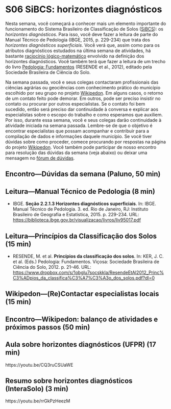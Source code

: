 # S06 SiBCS: horizontes diagnósticos

Nesta semana, você começará a conhecer mais um elemento importante do funcionamento do Sistema Brasileiro de Classificação de Solos ([SiBCS](https://www.embrapa.br/en/solos/sibcs)): os _horizontes diagnósticos_. Para isso, você deve fazer a leitura de parte do Manual Técnico de Pedologia (IBGE, 2015, p. 229-234) que trata dos _horizontes diagnósticos superficiais_. Você verá que, assim como para os atributos diagnósticos estudados na última semana de atividades, há bastante [raciocínio lógico-matemático](https://pt.wikipedia.org/wiki/Racioc%C3%ADnio_l%C3%B3gico-matem%C3%A1tico) envolvido na definição dos horizontes diagnósticos. Você também terá que fazer a leitura de um trecho do livro [Pedologia: Fundamentos](https://www.sbcs.org.br/loja/index.php?route=product/product&product_id=57) (RESENDE et al., 2012), editado pela Sociedade Brasileira de Ciência do Solo.
<!-- Ao final da semana, espera-se que você seja capaz de __explicar__ como as classes de solo do SiBCS são diferenciadas entre si. Essa capacidade será avaliada em nosso fórum. -->

Na semana passada, você e seus colegas contactaram profissionais das ciências agrárias ou geociências com conhecimento prático do município escolhido por seu grupo no projeto [Wikipedon](https://pt.wikiversity.org/wiki/Wikipedon). Em alguns casos, o retorno de um contato feito pode demorar. Em outros, pode ser preciso insistir no contato ou procurar por outros especialistas. Se o contato foi bem sucedido, então será preciso dar continuidade à conversa e explicar aos especialistas sobre o escopo do trabalho e como esperamos que auxiliem. Por isso, durante essa semana, você e seus colegas darão continuidade à atividade iniciada na semana passada. Lembre-se de que o objetivo é encontrar especialistas que possam acompanhar e contribuir para a compilação de dados e informações daquele município.  Se você tiver dúvidas sobre como proceder, comece procurando por respostas na página do projeto [Wikipedon](https://pt.wikiversity.org/wiki/Wikipedon). Você também pode participar de nosso encontro para resolução das dúvidas da semana (veja abaixo) ou deixar uma mensagem no [fórum de dúvidas](https://moodle.utfpr.edu.br/mod/forum/view.php?id=573329).

## Encontro—Dúvidas da semana (Paluno, 50 min)

## Leitura—Manual Técnico de Pedologia (8 min)

* IBGE. __Seção 2.2.1.3 Horizontes diagnósticos superficiais__. In: IBGE. Manual Técnico de Pedologia. 3. ed. Rio de Janeiro, RJ: Instituto Brasileiro de Geografia e Estatística, 2015. p. 229-234. URL: <https://biblioteca.ibge.gov.br/visualizacao/livros/liv95017.pdf>

## Leitura—Princípios da Classificação dos Solos (15 min)

* RESENDE, M. et al. __Princípios da classificação dos solos__. In: KER, J. C. et al. (Eds.) Pedologia: Fundamentos. Viçosa: Sociedade Brasileira de Ciência do Solo, 2012. p. 21–46. URL: <https://www.dropbox.com/s/1obglu7socskkla/ResendeEtAl2012_Princ%C3%ADpios_da_classifica%C3%A7%C3%A3o_dos_solos.pdf?dl=0>

## Wikipedon—(Re)Contactar especialistas locais (15 min)

## Encontro—Wikipedon: balanço de atividades e próximos passos (50 min)

<!-- ## Fórum II—Distinção de classes de solos (20 min) -->
<!-- Duração: de 3 semanas -->
<!-- O nível hierárquico mais alto do Sistema Brasileiro de Classificação de Solos ([SiBCS](https://www.embrapa.br/en/solos/sibcs)) possui treze classes chamadas de ordens. Cada ordem possui cinco níveis, dentro das quais são encontradas inúmeras categorias. Essas classes são diferenciadas utilizando _atributos_ e _horizontes diagnóstico_. -->

<!-- #### Recursos adicionais -->

## Aula sobre horizontes diagnósticos (UFPR) (17 min)

https://youtu.be/CQ3ruCSUaWE

## Resumo sobre horizontes diagnósticos (InteraSolo) (3 min)

https://youtu.be/rrGkPzHeezM
